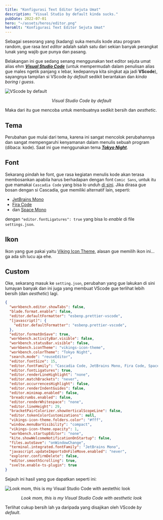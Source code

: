 ```yaml
---
title: "Konfigurasi Text Editor Sejuta Umat"
description: "Visual Studio by default kinda sucks."
pubDate: 2022-07-01
hero: "~/assets/heros/editor.png"
heroAlt: "Konfigurasi Text Editor Sejuta Umat"
---
```

Sebagai seseorang yang (kadang) suka menulis kode atau program random, gue rasa _text editor_ adalah salah satu dari sekian banyak perangkat lunak yang wajib gue punya dan pasang.

Belakangan ini gue sedang senang menggunakan text editor sejuta umat alias ehm **_[Visual Studio Code](https://visualstudio.microsoft.com/)_** (untuk mempermudah dalam penulisan alias gue males ngetik panjang x lebar, kedepannya kita singkat aja jadi **VScode**), sayangnya tampilan si VScode _by default_ sedikit berantakan dan _kinda boring i guess_.

![VScode by default](https://cdn.hashnode.com/res/hashnode/image/upload/v1627976927817/Nh-DzrwzD.png?w=1600&h=840&fit=crop&crop=entropy&auto=compress,format&format=webp) <center>_Visual Studio Code by default_</center>

Maka dari itu gue mencoba untuk membuatnya sedikit bersih dan _aesthetic_.

## Tema

Perubahan gue mulai dari tema, karena ini sangat mencolok perubahannya dan sangat mempengaruhi kenyamanan dalam menulis sebuah program (dibaca: kode). Saat ini gue menggunakan tema **_[Tokyo Night](https://marketplace.visualstudio.com/items?itemName=enkia.tokyo-night)_**.

## Font

Sekarang pindah ke font, gue rasa kegiatan menulis kode akan terasa membosankan apabila harus berhadapan dengan font `Comic Sans`, untuk itu gue mamakai `Cascadia Code` yang bisa lo unduh [di sini](https://github.com/microsoft/cascadia-code/releases). Jika dirasa gue bosan dengan si Cascadia, gue memiliki alternatif lain, seperti:

- [JetBrains Mono](https://www.jetbrains.com/lp/mono/)
- [Fira Code](https://github.com/tonsky/FiraCode)
- dan [Space Mono](https://fonts.google.com/specimen/Space+Mono)

dengan `"editor.fontLigatures": true` yang bisa lo _enable_ di file `settings.json`.

## Ikon

Ikon yang gue pakai yaitu [Viking Icon Theme](https://marketplace.visualstudio.com/items?itemName=willi84.vikings-icon-theme), alasan gue memilih ikon ini... ga ada sih lucu aja ehe.

## Custom

Oke, sekarang masuk ke `setting.json`, perubahan yang gue lakukan di sini lumayan banyak dan ini juga yang membuat VScode gue terlihat lebih bersih (dan _aesthetic_) lagi.

```json title="settings.json"
{
  "workbench.editor.showTabs": false,
  "blade.format.enable": false,
  "editor.defaultFormatter": "esbenp.prettier-vscode",
  "[javascript]": {
    "editor.defaultFormatter": "esbenp.prettier-vscode",  
  },
  "editor.formatOnSave": true,
  "workbench.activityBar.visible": false,
  "workbench.statusBar.visible": false,
  "workbench.iconTheme": "vikings-icon-theme",
  "workbench.colorTheme": "Tokyo Night",
  "search.mode": "reuseEditor",
  "editor.fontSize": 15,
  "editor.fontFamily": "Cascadia Code, JetBrains Mono, Fira Code, Space Mono",
  "editor.fontLigatures": true,
  "editor.renderLineHighlight": "none",
  "editor.matchBrackets": "never",
  "editor.occurrencesHighlight": false,
  "editor.renderIndentGuides": false,
  "editor.minimap.enabled": false,
  "breadcrumbs.enabled": false,
  "editor.renderWhitespace": "none",
  "editor.lineHeight": 29,
  "bracketPairColorizer.showVerticalScopeLine": false,
  "editor.tokenColorCustomizations": null,
  "vikings-icon-theme.folders.color": "#fff",
  "window.menuBarVisibility": "compact",
  "vikings-icon-theme.opacity": 1,
  "workbench.startupEditor": "none",
  "kite.showWelcomeNotificationOnStartup": false,
  "files.autoSave": "onWindowChange",
  "terminal.integrated.fontFamily": "JetBrains Mono",
  "javascript.updateImportsOnFileMove.enabled": "never",
  "explorer.confirmDelete": false,
  "editor.smoothScrolling": true,
  "svelte.enable-ts-plugin": true
}
```

Sejauh ini hasil yang gue dapatkan seperti ini:

![Look mom, this is my Visual Studio Code with aestethic look](https://cdn.hashnode.com/res/hashnode/image/upload/v1627978307797/JwvBchRyX.png?auto=compress,format&format=webp) <center>_Look mom, this is my Visual Studio Code with aesthetic look_</center>

Terlihat cukup bersih lah ya daripada yang disajikan oleh VScode _by default_.
